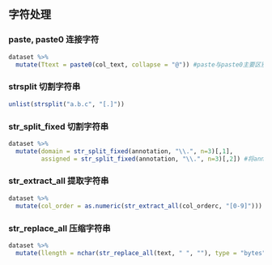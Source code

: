 ## 字符处理

### paste, paste0 连接字符

``` r
dataset %>% 
  mutate(Ttext = paste0(col_text, collapse = "@")) #paste与paste0主要区别是paste0连接后的字符串之间不含有空格
```

### strsplit 切割字符串

``` r
unlist(strsplit("a.b.c", "[.]"))
```

### str_split_fixed 切割字符串

``` r
dataset %>% 
  mutate(domain = str_split_fixed(annotation, "\\.", n=3)[,1],
         assigned = str_split_fixed(annotation, "\\.", n=3)[,2]) #将annotation列以.为分隔符切割成3部分，并取第一部分作为变量domain
```

### str_extract_all 提取字符串

``` r
dataset %>% 
  mutate(col_order = as.numeric(str_extract_all(col_orderc, "[0-9]")))
```

### str_replace_all 压缩字符串

``` r
dataset %>% 
  mutate(llength = nchar(str_replace_all(text, " ", ""), type = "bytes") - nchar(str_replace_all(text, " ", ""))) #计算变量text去掉所有空格后（包括内部空格）字节长度与字符长度的差值
```
